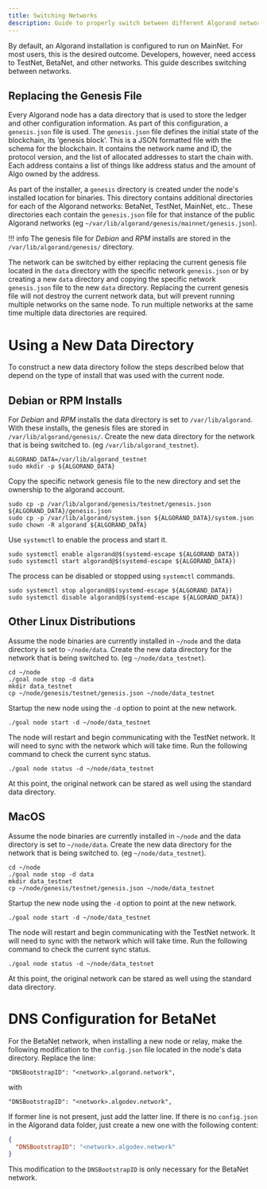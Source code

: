 ```yaml
---
title: Switching Networks
description: Guide to properly switch between different Algorand networks
---
```


By default, an Algorand installation is configured to run on MainNet. For most users, this is the desired outcome. Developers, however, need access to TestNet, BetaNet, and other networks. This guide describes switching between networks.

## Replacing the Genesis File

Every Algorand node has a data directory that is used to store the ledger and other configuration information. As part of this configuration, a `genesis.json` file is used. The `genesis.json` file defines the initial state of the blockchain, its ‘genesis block’. This is a JSON formatted file with the schema for the blockchain. It contains the network name and ID, the protocol version, and the list of allocated addresses to start the chain with. Each address contains a list of things like address status and the amount of Algo owned by the address.

As part of the installer, a `genesis` directory is created under the node's installed location for binaries. This directory contains additional directories for each of the Algorand networks: BetaNet, TestNet, MainNet, etc.. These directories each contain the `genesis.json` file for that instance of the public Algorand networks (eg `~/var/lib/algorand/genesis/mainnet/genesis.json`).

!!! info
The genesis file for _Debian_ and _RPM_ installs are stored in the `/var/lib/algorand/genesis/` directory.

The network can be switched by either replacing the current genesis file located in the `data` directory with the specific network `genesis.json` or by creating a new `data` directory and copying the specific network `genesis.json` file to the new `data` directory. Replacing the current genesis file will not destroy the current network data, but will prevent running multiple networks on the same node. To run multiple networks at the same time multiple data directories are required.

# Using a New Data Directory

To construct a new data directory follow the steps described below that depend on the type of install that was used with the current node.

## Debian or RPM Installs

For _Debian_ and _RPM_ installs the data directory is set to `/var/lib/algorand`. With these installs, the genesis files are stored in `/var/lib/algorand/genesis/`. Create the new data directory for the network that is being switched to. (eg `/var/lib/algorand_testnet`).

```
ALGORAND_DATA=/var/lib/algorand_testnet
sudo mkdir -p ${ALGORAND_DATA}
```

Copy the specific network genesis file to the new directory and set the ownership to the algorand account.

```
sudo cp -p /var/lib/algorand/genesis/testnet/genesis.json ${ALGORAND_DATA}/genesis.json
sudo cp -p /var/lib/algorand/system.json ${ALGORAND_DATA}/system.json
sudo chown -R algorand ${ALGORAND_DATA}
```

Use `systemctl` to enable the process and start it.

```
sudo systemctl enable algorand@$(systemd-escape ${ALGORAND_DATA})
sudo systemctl start algorand@$(systemd-escape ${ALGORAND_DATA})
```

The process can be disabled or stopped using `systemctl` commands.

```
sudo systemctl stop algorand@$(systemd-escape ${ALGORAND_DATA})
sudo systemctl disable algorand@$(systemd-escape ${ALGORAND_DATA})
```

## Other Linux Distributions

Assume the node binaries are currently installed in `~/node` and the data directory is set to `~/node/data`. Create the new data directory for the network that is being switched to. (eg `~/node/data_testnet`).

```
cd ~/node
./goal node stop -d data
mkdir data_testnet
cp ~/node/genesis/testnet/genesis.json ~/node/data_testnet
```

Startup the new node using the `-d` option to point at the new network.

```
./goal node start -d ~/node/data_testnet
```

The node will restart and begin communicating with the TestNet network. It will need to sync with the network which will take time. Run the following command to check the current sync status.

```
./goal node status -d ~/node/data_testnet
```

At this point, the original network can be stared as well using the standard data directory.

## MacOS

Assume the node binaries are currently installed in `~/node` and the data directory is set to `~/node/data`. Create the new data directory for the network that is being switched to. (eg `~/node/data_testnet`).

```
cd ~/node
./goal node stop -d data
mkdir data_testnet
cp ~/node/genesis/testnet/genesis.json ~/node/data_testnet
```

Startup the new node using the `-d` option to point at the new network.

```
./goal node start -d ~/node/data_testnet
```

The node will restart and begin communicating with the TestNet network. It will need to sync with the network which will take time. Run the following command to check the current sync status.

```
./goal node status -d ~/node/data_testnet
```

At this point, the original network can be stared as well using the standard data directory.

# DNS Configuration for BetaNet

For the BetaNet network, when installing a new node or relay, make the following modification to the `config.json` file located in the node's data directory. Replace the line:

```
"DNSBootstrapID": "<network>.algorand.network",
```

with

```
"DNSBootstrapID": "<network>.algodev.network",
```

If former line is not present, just add the latter line.
If there is no `config.json` in the Algorand data folder, just create a new one with the following content:

```json
{
  "DNSBootstrapID": "<network>.algodev.network"
}
```

This modification to the `DNSBootstrapID` is only necessary for the BetaNet network.
